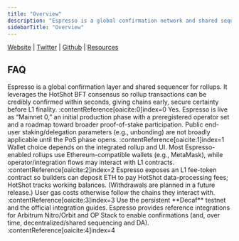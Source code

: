 ```yaml
---
title: "Overview"
description: "Espresso is a global confirmation network and shared sequencer for rollups. Using the HotShot BFT consensus, it provides fast, credible confirmations and optional decentralized sequencing/DA to improve security and cross-chain composability."
sidebarTitle: "Overview"
---
```


[Website](https://www.espressosys.com/) <Icon icon="arrow-up-right" /> | [Twitter](https://x.com/EspressoSys) <Icon icon="arrow-up-right" /> | [Github](https://github.com/EspressoSystems) <Icon icon="arrow-up-right" /> | [Resources](https://medium.com/@espressosys) <Icon icon="arrow-up-right" />

## FAQ

<AccordionGroup>
  <Accordion title="What is Espresso?">
    Espresso is a global confirmation layer and shared sequencer for rollups. It leverages the HotShot BFT consensus so rollup transactions can be credibly confirmed within seconds, giving chains early, secure certainty before L1 finality. :contentReference[oaicite:0]index=0
  </Accordion>
  <Accordion title="Is Espresso live on mainnet?">
    Yes. Espresso is live as “Mainnet 0,” an initial production phase with a preregistered operator set and a roadmap toward broader proof-of-stake participation. Public end-user staking/delegation parameters (e.g., unbonding) are not broadly applicable until the PoS phase opens. :contentReference[oaicite:1]index=1
  </Accordion>
  <Accordion title="What wallets are supported?">
    Wallet choice depends on the integrated rollup and UI. Most Espresso-enabled rollups use Ethereum-compatible wallets (e.g., MetaMask), while operator/integration flows may interact with L1 contracts. :contentReference[oaicite:2]index=2
  </Accordion>
  <Accordion title="How are fees handled?">
    Espresso exposes an L1 fee-token contract so builders can deposit ETH to pay HotShot data-processing fees; HotShot tracks working balances. (Withdrawals are planned in a future release.) User gas costs otherwise follow the chains they interact with. :contentReference[oaicite:3]index=3
  </Accordion>
  <Accordion title="How can I test or integrate a rollup with Espresso?">
    Use the persistent **Decaf** testnet and the official integration guides. Espresso provides reference integrations for Arbitrum Nitro/Orbit and OP Stack to enable confirmations (and, over time, decentralized/shared sequencing and DA). :contentReference[oaicite:4]index=4
  </Accordion>
</AccordionGroup>